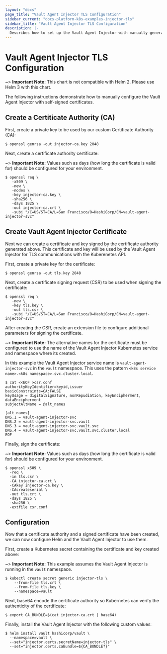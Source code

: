 ```yaml
---
layout: "docs"
page_title: "Vault Agent Injector TLS Configuration"
sidebar_current: "docs-platform-k8s-examples-injector-tls"
sidebar_title: "Vault Agent Injector TLS Configuration"
description: |-
  Describes how to set up the Vault Agent Injector with manually generated certificates and keys.
---
```


# Vault Agent Injector TLS Configuration

~> **Important Note:** This chart is not compatible with Helm 2. Please use Helm 3 with this chart.

The following instructions demonstrate how to manually configure the Vault Agent Injector 
with self-signed certificates.

## Create a Certiticate Authority (CA)

First, create a private key to be used by our custom Certificate Authority (CA):

```shell
$ openssl genrsa -out injector-ca.key 2048
```

Next, create a certificate authority certificate:

~> **Important Note:** Values such as days (how long the certificate is valid for) should be configured for your environment.

```shell
$ openssl req \
   -x509 \
   -new \
   -nodes \
   -key injector-ca.key \
   -sha256 \
   -days 1825 \
   -out injector-ca.crt \
   -subj "/C=US/ST=CA/L=San Francisco/O=HashiCorp/CN=vault-agent-injector-svc"
```

## Create Vault Agent Injector Certificate

Next we can create a certificate and key signed by the certificate authority generated above.  This 
certificate and key will be used by the Vault Agent Injector for TLS communications with the Kuberenetes 
API.

First, create a private key for the certificate:

```shell
$ openssl genrsa -out tls.key 2048
```

Next, create a certificate signing request (CSR) to be used when signing the certificate:

```shell
$ openssl req \
   -new \
   -key tls.key \
   -out tls.csr \
   -subj "/C=US/ST=CA/L=San Francisco/O=HashiCorp/CN=vault-agent-injector-svc"
```

After creating the CSR, create an extension file to configure additional parameters for signing 
the certificate.

~> **Important Note:** The alternative names for the certificate must be configured to use the name 
  of the Vault Agent Injector Kubernetes service and namespace where its created.

In this example the Vault Agent Injector service name is `vault-agent-injector-svc` in the `vault` namespace. 
This uses the pattern `<k8s service name>.<k8s namespace>.svc.cluster.local`.

```shell
$ cat <<EOF >csr.conf
authorityKeyIdentifier=keyid,issuer
basicConstraints=CA:FALSE
keyUsage = digitalSignature, nonRepudiation, keyEncipherment, dataEncipherment
subjectAltName = @alt_names

[alt_names]
DNS.1 = vault-agent-injector-svc
DNS.2 = vault-agent-injector-svc.vault
DNS.3 = vault-agent-injector-svc.vault.svc
DNS.4 = vault-agent-injector-svc.vault.svc.cluster.local
EOF
```

Finally, sign the certificate:

~> **Important Note:** Values such as days (how long the certificate is valid for) should be configured for your environment.

```shell
$ openssl x509 \
  -req \
  -in tls.csr \
  -CA injector-ca.crt \
  -CAkey injector-ca.key \
  -CAcreateserial \
  -out tls.crt \
  -days 1825 \
  -sha256 \
  -extfile csr.conf
```

## Configuration

Now that a certificate authority and a signed certificate have been created, we can now configure 
Helm and the Vault Agent Injector to use them.

First, create a Kubernetes secret containing the certificate and key created above:

~> **Important Note:** This example assumes the Vault Agent Injector is running in the `vault` namespace.

```shell
$ kubectl create secret generic injector-tls \
    --from-file tls.crt \
    --from-file tls.key \
    --namespace=vault
```

Next, base64 encode the certificate authority so Kubernetes can verify the authenticity of the certificate:

```shell
$ export CA_BUNDLE=$(cat injector-ca.crt | base64)
```

Finally, install the Vault Agent Injector with the following custom values:

```shell
$ helm install vault hashicorp/vault \
  --namespace=vault \
  --set="injector.certs.secretName=injector-tls" \
  --set="injector.certs.caBundle=${CA_BUNDLE?}" 
```

